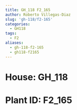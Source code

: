 ```yaml
---
title: GH_118 F2_165
author: Roberto Villegas-Diaz
slug: 'gh-118/f2-165'
categories:
  - GH118
tags:
  - F2
aliases:
  - gh-118-f2-165
  - gh118-f2165
---
```


# **House**: GH_118
# **Plant ID**: F2_165
